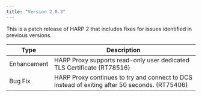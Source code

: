 ```yaml
---
title: "Version 2.0.3"
---
```


This is a patch release of HARP 2 that includes fixes for issues identified
in previous versions.

| Type | Description |
| ---- |------------ |
| Enhancement | HARP Proxy supports read-only user dedicated TLS Certificate (RT78516) |
| Bug Fix | HARP Proxy continues to try and connect to DCS instead of exiting after 50 seconds. (RT75406) |
